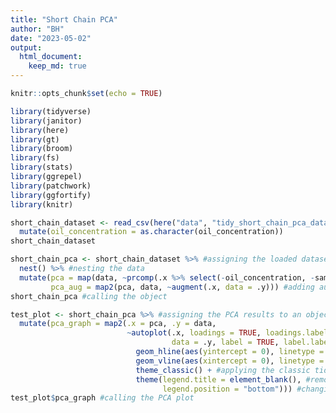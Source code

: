 ```yaml
---
title: "Short Chain PCA"
author: "BH"
date: "2023-05-02"
output: 
  html_document:
    keep_md: true
---
```


```r
knitr::opts_chunk$set(echo = TRUE)
```



```r

library(tidyverse)
library(janitor)
library(here)
library(gt)
library(broom) 
library(fs)
library(stats)
library(ggrepel)
library(patchwork)
library(ggfortify)
library(knitr)

```



```r

short_chain_dataset <- read_csv(here("data", "tidy_short_chain_pca_data.csv")) %>%
  mutate(oil_concentration = as.character(oil_concentration))
short_chain_dataset

```



```r

short_chain_pca <- short_chain_dataset %>% #assigning the loaded dataset to an object
  nest() %>% #nesting the data
  mutate(pca = map(data, ~prcomp(.x %>% select(-oil_concentration, -sample_id), center = TRUE, scale = TRUE)), #performing a PCA while distinguishing results based on the sites and sample IDs
         pca_aug = map2(pca, data, ~augment(.x, data = .y))) #adding augmented data from the PCA to the dataset 
short_chain_pca #calling the object

```



```r

test_plot <- short_chain_pca %>% #assigning the PCA results to an object
  mutate(pca_graph = map2(.x = pca, .y = data, 
                          ~autoplot(.x, loadings = TRUE, loadings.label = TRUE, loadings.label.repel = TRUE, loadings.colour = "black", loadings.label.colour = "black",
                                    data = .y, label = TRUE, label.label = "sample_id", label.repel = TRUE, colour = "oil_concentration", face = "bold") + #plotting the results of the PCA
                            geom_hline(aes(yintercept = 0), linetype = "dashed", alpha = 0.5) + #adding a dashed horizontal line on y=0
                            geom_vline(aes(xintercept = 0), linetype = "dashed", alpha = 0.5) + #adding a dashed vertical line on x=0
                            theme_classic() + #applying the classic tidyverse theme to the plot
                            theme(legend.title = element_blank(), #removing the legend title
                                  legend.position = "bottom"))) #changing the position of the legend
test_plot$pca_graph #calling the PCA plot

```

